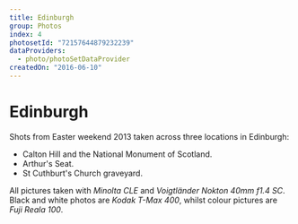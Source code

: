 ```yaml
---
title: Edinburgh
group: Photos
index: 4
photosetId: "72157644879232239"
dataProviders:
  - photo/photoSetDataProvider
createdOn: "2016-06-10"
---
```



# Edinburgh

Shots from Easter weekend 2013 taken across three locations in Edinburgh:

- Calton Hill and the National Monument of Scotland.
- Arthur's Seat.
- St Cuthburt's Church graveyard.

All pictures taken with _Minolta CLE_ and _Voigtländer Nokton 40mm f1.4 SC_. Black and white photos are _Kodak T-Max 400_, whilst colour pictures are _Fuji Reala 100_.

<PhotoSet />
